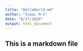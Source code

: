 ```yaml
---
title: "HelloWorld.md"
author: "Isaac M-V"
date: "8/17/2020"
output: html_document
---
```

## This is a markdown file


